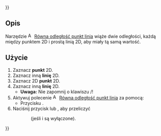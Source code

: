 {{UnfinishedDocu{{#translation:}}}}
<languages/>

{{Docnav/pl
|[[Assembly3_ConstraintPointsProjectDistance/pl|Rzutuj odległość punktów]]
|[[Assembly3_ConstraintColinear/pl|Współliniowe]]
|[[Assembly3_Workbench/pl|środowisko pracy Assembly3]]
|IconL=Assembly_ConstraintPointsProjectDistance.svg
|IconR=Assembly_ConstraintColinear.svg‎‎
|IconC=Assembly3_workbench_icon.svg
}}

{{GuiCommand/pl
|Name=Assembly3 ConstraintEqualPointLineDistance
|Name/pl=Assembly3: Wiązanie równej odległości punktu i linii
|Icon=Assembly_ConstraintEqualPointLineDistance.svg
|Workbenches=[[Assembly3_Workbench/pl|Assembly3]]
}}

<span id="Description"></span>
==Opis==

Narzędzie [[Image:Assembly_ConstraintEqualPointLineDistance.svg|16px]] [[Assembly3_ConstraintEqualPointLineDistance/pl|Równa odległość punkt linia]] wiąże dwie odległości, każdą między punktem 2D i prostą linią 2D, aby miały tą samą wartość.

<span id="Usage"></span>
==Użycie== 

# Zaznacz '''punkt''' 2D.
# Zaznacz inną '''linię''' 2D.
# Zaznacz 2D '''punkt''' 2D.
# Zaznacz inną '''linię''' 2D. 
#*'''Uwaga:''' Nie zapomnij o klawiszu {{KEY|Control}}/{{KEY|Command}}!
# Aktywuj polecenie [[Image:Assembly_ConstraintEqualPointLineDistance.svg|16px]] [[Assembly3_ConstraintEqualPointLineDistance/pl|Równa odległość punkt linia]] za pomocą:
#* Przycisku {{Button|[[Image:Assembly_ConstraintEqualPointLineDistance.svg|16px]] [[Assembly3_ConstraintEqualPointLineDistance/pl|Równa odległość punkt linia]]}}.  
# Naciśnij przycisk {{Button|[[Image:Assembly3_workbench_icon.svg|16px]] [[Assembly3_ResolveConstraints/pl|Rozwiąż wiązania]]}} lub {{Button|[[Image:Assembly_QuickSolve.svg|16px]] [[Assembly3_QuickSolve/pl|Szybko rozwiąż]]}}, aby przeliczyć
:: (jeśli {{Button|[[Image:Assembly_AutoRecompute.svg|16px]] [[Assembly3_AutoRecompute/pl|Automatyczne ponowne przeliczanie]]}} i {{Button|[[Image:Assembly_SmartRecompute.svg|16px]] [[Assembly3_SmartRecompute/pl|Inteligentne ponowne przeliczanie]]}} są wyłączone).


{{Docnav/pl
|[[Assembly3_ConstraintPointsProjectDistance/pl|Rzutuj odległość punktów]]
|[[Assembly3_ConstraintColinear/pl|Współliniowe]]
|[[Assembly3_Workbench/pl|środowisko pracy Assembly3]]
|IconL=Assembly_ConstraintPointsProjectDistance.svg
|IconR=Assembly_ConstraintColinear.svg‎‎
|IconC=Assembly3_workbench_icon.svg
}}

{{Userdocnavi{{#translation:}}}}
